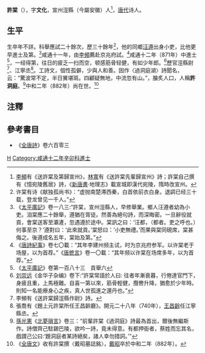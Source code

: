 '''許棠'''（{{bd|？||？||}}），字'''文化'''，宣州涇縣（今屬安徽）人<ref>[[李頻|李頻]]有《送許棠及第歸宣州》，[[林寬|林寬]]有《送許棠先輩歸宣州》詩；許棠自己撰有《憶宛陵舊居》詩，《[[新唐書|新唐書]]·地理志》載宣城即漢代宛陵，隋時改宣州。</ref>，[[唐代|唐代]]诗人。

== 生平 ==
生卒年不詳。科舉應試二十餘次，歷三十餘年<ref>许棠有诗《献独孤尚书》：“虚抛南楚滞西秦，白首依前衣白身。退鹢已经三十载，登龙曾见一千人。”</ref>，他的同鄉[[汪遵|汪遵]]出身小吏，比他更早進士及第。<ref>《[[太平廣記|太平廣記]]》卷一八三:“許棠，宣州涇縣人，早修舉業。鄉人汪遵者幼為小吏。洎棠應二十餘舉，遵猶在胥徒。然善為絕句詩，而深晦密。一旦辭役就貢，會棠送客至灞滻，忽遇遵於途中。棠訊之曰：‘汪都，（都者。吏之呼也。）何事至京？’遵對曰：‘此來就貢。’棠怒曰：‘小吏無禮。’而果與棠同硯席，棠甚侮之。後遵成名五年，棠始及第。”</ref>咸通十一年，由[[李頻|李頻]]薦赴京兆府試。<ref>《[[唐詩紀事|唐詩紀事]]》卷七〇載：“其年李建州频主试，时为京兆府参军。以许棠老于场屋，以为首荐。”《[[唐摭言|唐摭言]]》卷一〇載：“其年频以许棠在场席多年，以为首荐。”</ref>咸通十二年（871年）中進士<ref>《[[太平廣記|太平廣記]]》卷第一百八十三　貢舉六</ref>，一经得第，往日的疲乏一扫而空，顿感筋骨轻健，有如少年郎。<ref>[[刘崇远|刘崇远]]《金华子杂编》卷下:“許棠常語於人曰: 往者年漸衰暮，行倦達官門下，身疲且重，上馬極難。自喜一第以來，筋骨輕健，攬轡升降，猶愈於少年時。則知一名能療身心之疾，真人世孤進之還丹也。”</ref>歷官涇縣尉<ref>李頻有《送許棠歸涇縣作尉》詩。</ref>、江寧丞<ref>張喬有《題上元許棠所任王昌齡廳》。開元二十八年（740年），[[王昌齡|王昌齡]]任江寧縣丞。</ref>。工詩文，個性孤僻，少與人和善。因作〈過洞庭湖〉詩聞名，云：“驚波常不定，半日黉堪斑。四顧疑無地，中流忽有山。”，膾炙人口，人稱'''許洞庭'''。<ref>[[孫光憲|孫光憲]]《[[北夢瑣言|北夢瑣言]]》卷三：“前輩許棠《過洞庭》詩最為首出，爾後無繼斯作。詩僧齊己駐錫巴陵，欲吟一詩，竟未得意。有都押衙者，蔡姓而忘其名，戲謂己公曰:‘題洞庭者某詩絕矣，諸人幸勿措詞。’”</ref>中和二年（882年）尚在世。<ref>《[[全唐文|全唐文]]》收有許棠撰〈戴昭墓誌銘〉，[[戴昭|戴昭]]卒於中和二年（882年）。</ref>

==注釋==
{{reflist|2}}
==參考書目==
* 《[[全唐詩|全唐詩]]》卷六百零三
[[Category:唐朝詩人|H]]
[[Category:咸通十二年辛卯科進士|Category:咸通十二年辛卯科進士]]